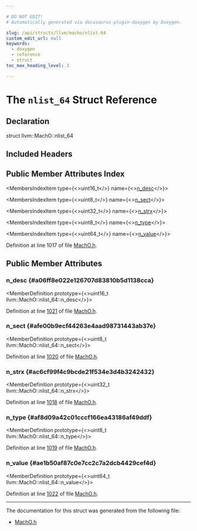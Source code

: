```yaml
---

# DO NOT EDIT!
# Automatically generated via docusaurus-plugin-doxygen by Doxygen.

slug: /api/structs/llvm/macho/nlist-64
custom_edit_url: null
keywords:
  - doxygen
  - reference
  - struct
toc_max_heading_level: 3

---
```





# The `nlist_64` Struct Reference

<DoxygenPage pluginConfig={pluginConfig}>



## Declaration

<CodeBlock>struct llvm::MachO::nlist_64</CodeBlock>

## Included Headers

<IncludesList>
<IncludesListItem
  filePath="llvm/BinaryFormat/MachO.h"
  permalink="/docs/api/files/include/include/llvm/include/llvm/binaryformat/macho-h"
  isLocal="true" />
</IncludesList>

## Public Member Attributes Index

<MembersIndex>

<MembersIndexItem
  type={<>uint16&#95;t</>}
  name={<><a href="#a06ff8e022e126707d83810b5d1138cca">n&#95;desc</a></>}>
</MembersIndexItem>

<MembersIndexItem
  type={<>uint8&#95;t</>}
  name={<><a href="#afe00b9ecf44263e4aad98731443ab37e">n&#95;sect</a></>}>
</MembersIndexItem>

<MembersIndexItem
  type={<>uint32&#95;t</>}
  name={<><a href="#ac6cf99f4c9bcde21f534e3d4b3242432">n&#95;strx</a></>}>
</MembersIndexItem>

<MembersIndexItem
  type={<>uint8&#95;t</>}
  name={<><a href="#af8d09a42c01cccf166ea43186af49ddf">n&#95;type</a></>}>
</MembersIndexItem>

<MembersIndexItem
  type={<>uint64&#95;t</>}
  name={<><a href="#ae1b50af87c0e7cc2c7a2dcb4429cef4d">n&#95;value</a></>}>
</MembersIndexItem>

</MembersIndex>


Definition at line 1017 of file <a href="/docs/api/files/include/include/llvm/include/llvm/binaryformat/macho-h">MachO.h</a>.

<SectionDefinition>

## Public Member Attributes

### n&#95;desc {#a06ff8e022e126707d83810b5d1138cca}

<MemberDefinition
  prototype={<>uint16&#95;t llvm::MachO::nlist&#95;64::n&#95;desc</>}>

Definition at line <a href="/docs/api/files/include/include/llvm/include/llvm/binaryformat/macho-h/#l01021">1021</a> of file <a href="/docs/api/files/include/include/llvm/include/llvm/binaryformat/macho-h">MachO.h</a>.
</MemberDefinition>

### n&#95;sect {#afe00b9ecf44263e4aad98731443ab37e}

<MemberDefinition
  prototype={<>uint8&#95;t llvm::MachO::nlist&#95;64::n&#95;sect</>}>

Definition at line <a href="/docs/api/files/include/include/llvm/include/llvm/binaryformat/macho-h/#l01020">1020</a> of file <a href="/docs/api/files/include/include/llvm/include/llvm/binaryformat/macho-h">MachO.h</a>.
</MemberDefinition>

### n&#95;strx {#ac6cf99f4c9bcde21f534e3d4b3242432}

<MemberDefinition
  prototype={<>uint32&#95;t llvm::MachO::nlist&#95;64::n&#95;strx</>}>

Definition at line <a href="/docs/api/files/include/include/llvm/include/llvm/binaryformat/macho-h/#l01018">1018</a> of file <a href="/docs/api/files/include/include/llvm/include/llvm/binaryformat/macho-h">MachO.h</a>.
</MemberDefinition>

### n&#95;type {#af8d09a42c01cccf166ea43186af49ddf}

<MemberDefinition
  prototype={<>uint8&#95;t llvm::MachO::nlist&#95;64::n&#95;type</>}>

Definition at line <a href="/docs/api/files/include/include/llvm/include/llvm/binaryformat/macho-h/#l01019">1019</a> of file <a href="/docs/api/files/include/include/llvm/include/llvm/binaryformat/macho-h">MachO.h</a>.
</MemberDefinition>

### n&#95;value {#ae1b50af87c0e7cc2c7a2dcb4429cef4d}

<MemberDefinition
  prototype={<>uint64&#95;t llvm::MachO::nlist&#95;64::n&#95;value</>}>

Definition at line <a href="/docs/api/files/include/include/llvm/include/llvm/binaryformat/macho-h/#l01022">1022</a> of file <a href="/docs/api/files/include/include/llvm/include/llvm/binaryformat/macho-h">MachO.h</a>.
</MemberDefinition>

</SectionDefinition>

<hr/>

The documentation for this struct was generated from the following file:

<ul>
<li><a href="/docs/api/files/include/include/llvm/include/llvm/binaryformat/macho-h">MachO.h</a></li>
</ul>

</DoxygenPage>
